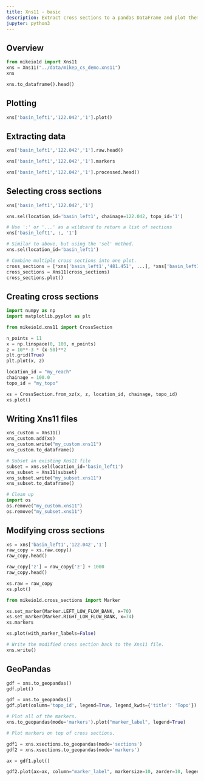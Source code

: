 ```yaml
---
title: Xns11 - basic
description: Extract cross sections to a pandas DataFrame and plot them.
jupyter: python3
---
```


## Overview
```python
from mikeio1d import Xns11
xns = Xns11("../data/mikep_cs_demo.xns11")
xns
```

```python
xns.to_dataframe().head()
```

## Plotting

```python
xns['basin_left1','122.042','1'].plot()
```

## Extracting data

```python
xns['basin_left1','122.042','1'].raw.head()
```
```python
xns['basin_left1','122.042','1'].markers
```

```python
xns['basin_left1','122.042','1'].processed.head()
```

## Selecting cross sections

```python
xns['basin_left1','122.042','1']
```

```python
xns.sel(location_id='basin_left1', chainage=122.042, topo_id='1')
```

```python
# Use ':' or '...' as a wildcard to return a list of sections
xns['basin_left1', :, '1']
```

```python
# Similar to above, but using the 'sel' method.
xns.sel(location_id='basin_left1')
```


```python
# Combine multiple cross sections into one plot.
cross_sections = [*xns['basin_left1','481.451', ...], *xns['basin_left1','166.107', ...]]
cross_sections = Xns11(cross_sections)
cross_sections.plot()
```

## Creating cross sections


```python
import numpy as np
import matplotlib.pyplot as plt

from mikeio1d.xns11 import CrossSection
```

```python
n_points = 11
x = np.linspace(0, 100, n_points)
z = 10**-3 * (x-50)**2
plt.grid(True)
plt.plot(x, z)
```

```python
location_id = "my_reach"
chainage = 100.0
topo_id = "my_topo"

xs = CrossSection.from_xz(x, z, location_id, chainage, topo_id)
xs.plot()
```

## Writing Xns11 files
```python
xns_custom = Xns11()
xns_custom.add(xs)
xns_custom.write("my_custom.xns11")
xns_custom.to_dataframe()
```
```python
# Subset an existing Xns11 file
subset = xns.sel(location_id='basin_left1')
xns_subset = Xns11(subset)
xns_subset.write("my_subset.xns11")
xns_subset.to_dataframe()
```

::: {.hidden}
```python
# Clean up
import os
os.remove("my_custom.xns11")
os.remove("my_subset.xns11")
```
:::

## Modifying cross sections

```python
xs = xns['basin_left1','122.042','1']
raw_copy = xs.raw.copy()
raw_copy.head()
```
```python
raw_copy['z'] = raw_copy['z'] + 1000
raw_copy.head()
```

```python
xs.raw = raw_copy
xs.plot()
```

```python
from mikeio1d.cross_sections import Marker

xs.set_marker(Marker.LEFT_LOW_FLOW_BANK, x=70)
xs.set_marker(Marker.RIGHT_LOW_FLOW_BANK, x=74)
xs.markers
```

```python
xs.plot(with_marker_labels=False)
```

```python
# Write the modified cross section back to the Xns11 file.
xns.write()
```

## GeoPandas

```python
gdf = xns.to_geopandas()
gdf.plot()
```

```python
gdf = xns.to_geopandas()
gdf.plot(column='topo_id', legend=True, legend_kwds={'title': 'Topo'})
```

```python
# Plot all of the markers.
xns.to_geopandas(mode='markers').plot("marker_label", legend=True)
```

```python
# Plot markers on top of cross sections.

gdf1 = xns.xsections.to_geopandas(mode='sections')
gdf2 = xns.xsections.to_geopandas(mode='markers')

ax = gdf1.plot()

gdf2.plot(ax=ax, column="marker_label", markersize=10, zorder=10, legend=True)
```
